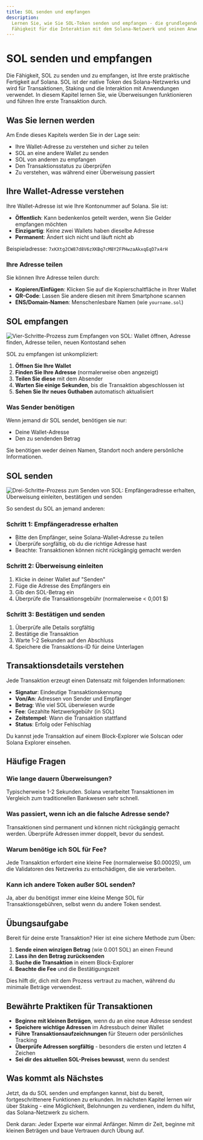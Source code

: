 ```yaml
---
title: SOL senden und empfangen
description:
  Lernen Sie, wie Sie SOL-Token senden und empfangen - die grundlegende
  Fähigkeit für die Interaktion mit dem Solana-Netzwerk und seinen Anwendungen.
---
```


# SOL senden und empfangen

Die Fähigkeit, SOL zu senden und zu empfangen, ist Ihre erste praktische
Fertigkeit auf Solana. SOL ist der native Token des Solana-Netzwerks und wird
für Transaktionen, Staking und die Interaktion mit Anwendungen verwendet. In
diesem Kapitel lernen Sie, wie Überweisungen funktionieren und führen Ihre erste
Transaktion durch.

## Was Sie lernen werden

Am Ende dieses Kapitels werden Sie in der Lage sein:

- Ihre Wallet-Adresse zu verstehen und sicher zu teilen
- SOL an eine andere Wallet zu senden
- SOL von anderen zu empfangen
- Den Transaktionsstatus zu überprüfen
- Zu verstehen, was während einer Überweisung passiert

## Ihre Wallet-Adresse verstehen

Ihre Wallet-Adresse ist wie Ihre Kontonummer auf Solana. Sie ist:

- **Öffentlich**: Kann bedenkenlos geteilt werden, wenn Sie Gelder empfangen
  möchten
- **Einzigartig**: Keine zwei Wallets haben dieselbe Adresse
- **Permanent**: Ändert sich nicht und läuft nicht ab

Beispieladresse: `7xKXtg2CW87d8V6zXKBq7cM8Y2FPHwzaAkxqEqD7x4rH`

### Ihre Adresse teilen

Sie können Ihre Adresse teilen durch:

- **Kopieren/Einfügen**: Klicken Sie auf die Kopierschaltfläche in Ihrer Wallet
- **QR-Code**: Lassen Sie andere diesen mit ihrem Smartphone scannen
- **ENS/Domain-Namen**: Menschenlesbare Namen (wie `yourname.sol`)

## SOL empfangen

![Vier-Schritte-Prozess zum Empfangen von SOL: Wallet öffnen, Adresse finden, Adresse teilen, neuen Kontostand sehen](/images/learn/receiving_sol.webp)

SOL zu empfangen ist unkompliziert:

1. **Öffnen Sie Ihre Wallet**
2. **Finden Sie Ihre Adresse** (normalerweise oben angezeigt)
3. **Teilen Sie diese** mit dem Absender
4. **Warten Sie einige Sekunden**, bis die Transaktion abgeschlossen ist
5. **Sehen Sie Ihr neues Guthaben** automatisch aktualisiert

### Was Sender benötigen

Wenn jemand dir SOL sendet, benötigen sie nur:

- Deine Wallet-Adresse
- Den zu sendenden Betrag

Sie benötigen weder deinen Namen, Standort noch andere persönliche
Informationen.

## SOL senden

![Drei-Schritte-Prozess zum Senden von SOL: Empfängeradresse erhalten, Überweisung einleiten, bestätigen und senden](/images/learn/sending_sol.webp)

So sendest du SOL an jemand anderen:

### Schritt 1: Empfängeradresse erhalten

- Bitte den Empfänger, seine Solana-Wallet-Adresse zu teilen
- Überprüfe sorgfältig, ob du die richtige Adresse hast
- Beachte: Transaktionen können nicht rückgängig gemacht werden

### Schritt 2: Überweisung einleiten

1. Klicke in deiner Wallet auf "Senden"
2. Füge die Adresse des Empfängers ein
3. Gib den SOL-Betrag ein
4. Überprüfe die Transaktionsgebühr (normalerweise < 0,001 $)

### Schritt 3: Bestätigen und senden

1. Überprüfe alle Details sorgfältig
2. Bestätige die Transaktion
3. Warte 1-2 Sekunden auf den Abschluss
4. Speichere die Transaktions-ID für deine Unterlagen

## Transaktionsdetails verstehen

Jede Transaktion erzeugt einen Datensatz mit folgenden Informationen:

- **Signatur**: Eindeutige Transaktionskennung
- **Von/An**: Adressen von Sender und Empfänger
- **Betrag**: Wie viel SOL überwiesen wurde
- **Fee**: Gezahlte Netzwerkgebühr (in SOL)
- **Zeitstempel**: Wann die Transaktion stattfand
- **Status**: Erfolg oder Fehlschlag

Du kannst jede Transaktion auf einem Block-Explorer wie Solscan oder Solana
Explorer einsehen.

## Häufige Fragen

### Wie lange dauern Überweisungen?

Typischerweise 1-2 Sekunden. Solana verarbeitet Transaktionen im Vergleich zum
traditionellen Bankwesen sehr schnell.

### Was passiert, wenn ich an die falsche Adresse sende?

Transaktionen sind permanent und können nicht rückgängig gemacht werden.
Überprüfe Adressen immer doppelt, bevor du sendest.

### Warum benötige ich SOL für Fee?

Jede Transaktion erfordert eine kleine Fee (normalerweise $0.00025), um die
Validatoren des Netzwerks zu entschädigen, die sie verarbeiten.

### Kann ich andere Token außer SOL senden?

Ja, aber du benötigst immer eine kleine Menge SOL für Transaktionsgebühren,
selbst wenn du andere Token sendest.

## Übungsaufgabe

Bereit für deine erste Transaktion? Hier ist eine sichere Methode zum Üben:

1. **Sende einen winzigen Betrag** (wie 0.001 SOL) an einen Freund
2. **Lass ihn den Betrag zurücksenden**
3. **Suche die Transaktion** in einem Block-Explorer
4. **Beachte die Fee** und die Bestätigungszeit

Dies hilft dir, dich mit dem Prozess vertraut zu machen, während du minimale
Beträge verwendest.

## Bewährte Praktiken für Transaktionen

- **Beginne mit kleinen Beträgen**, wenn du an eine neue Adresse sendest
- **Speichere wichtige Adressen** im Adressbuch deiner Wallet
- **Führe Transaktionsaufzeichnungen** für Steuern oder persönliches Tracking
- **Überprüfe Adressen sorgfältig** - besonders die ersten und letzten 4 Zeichen
- **Sei dir des aktuellen SOL-Preises bewusst**, wenn du sendest

## Was kommt als Nächstes

Jetzt, da du SOL senden und empfangen kannst, bist du bereit, fortgeschrittenere
Funktionen zu erkunden. Im nächsten Kapitel lernen wir über Staking - eine
Möglichkeit, Belohnungen zu verdienen, indem du hilfst, das Solana-Netzwerk zu
sichern.

Denk daran: Jeder Experte war einmal Anfänger. Nimm dir Zeit, beginne mit
kleinen Beträgen und baue Vertrauen durch Übung auf.